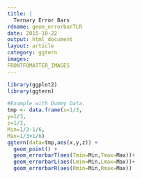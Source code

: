 ```yaml
---
title: |
  Ternary Error Bars
rdname: geom_errorbarTLR
date: 2015-10-22
output: html_document
layout: article
category: ggtern
images:
FRONTFOMATTER_IMAGES
---
```


```r
library(ggplot2)
library(ggtern)
```

```r

#Example with Dummy Data.
tmp <- data.frame(x=1/3,
y=1/3,
z=1/3,
Min=1/3-1/6,
Max=1/3+1/6)
ggtern(data=tmp,aes(x,y,z)) +
  geom_point() +
  geom_errorbarT(aes(Tmin=Min,Tmax=Max))+
  geom_errorbarL(aes(Lmin=Min,Lmax=Max))+
  geom_errorbarR(aes(Rmin=Min,Rmax=Max))



```